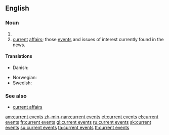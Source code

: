==English==

===Noun===
{{infl|en|noun|head=[[current]] [[events]]|plural}}

# {{plural of|[[current event]]}}
# [[current]] [[affairs]]; those [[event]]s and issues of interest currently found in the news.

====Translations====
{{trans-top|news items}}
* Danish: {{t|da|aktuelle begivenheder}}
{{trans-mid}}
* Norwegian: {{t|no|aktuelle begivenheter}}
* Swedish: {{t|sv|aktuella begivenheter}}
{{trans-bottom}}

===See also===
*[[current affairs]]

[[am:current events]]
[[zh-min-nan:current events]]
[[et:current events]]
[[el:current events]]
[[fr:current events]]
[[gl:current events]]
[[ru:current events]]
[[sk:current events]]
[[su:current events]]
[[ta:current events]]
[[tt:current events]]
